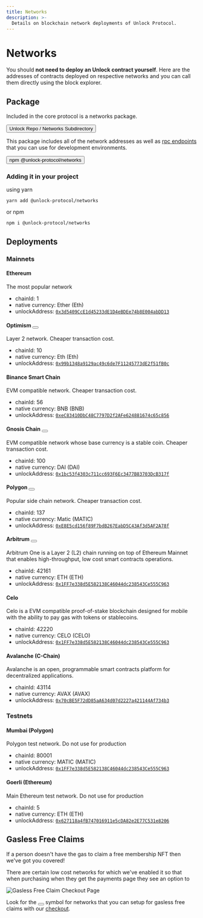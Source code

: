 ```yaml
---
title: Networks
description: >-
  Details on blockchain network deployments of Unlock Protocol.
---
```



# Networks

You should **not need to deploy an Unlock contract yourself**. Here are the addresses of contracts deployed on respective networks and you can call them directly using the block explorer.

## Package
Included in the core protocol is a networks package. 

<a href="https://github.com/unlock-protocol/unlock/tree/master/packages/networks">
  <button class="button button-primary margin-bottom--md">
    <GoMarkGithub className='react-icons' /> Unlock Repo / Networks Subdirectory
  </button>
</a>

This package includes all of the network addresses as well as [rpc endpoints](../../tools/rpc-provider.md) that you can use for development environments.

<a href="https://www.npmjs.com/package/@unlock-protocol/networks">
  <button class="button button-primary margin-bottom--md">
    <SiNpm className='react-icons' /> npm @unlock-protocol/networks
  </button>
</a> 

### Adding it in your project

using yarn
```shell
yarn add @unlock-protocol/networks
```
or npm
```shell
npm i @unlock-protocol/networks
```

## Deployments

### Mainnets

#### Ethereum

The most popular network

- chainId: 1
- native currency: Ether (Eth)
- unlockAddress: [`0x3d5409CcE1d45233dE1D4eBDEe74b8E004abDD13`](https://etherscan.io/address/0x3d5409CcE1d45233dE1D4eBDEe74b8E004abDD13)

#### Optimism <button class="button icon-button icon-gasless"></button>

Layer 2 network. Cheaper transaction cost.

- chainId: 10
- native currency: Eth (Eth)
- unlockAddress: [`0x99b1348a9129ac49c6de7F11245773dE2f51fB0c`](https://optimistic.etherscan.io/address/0x99b1348a9129ac49c6de7F11245773dE2f51fB0c)

#### Binance Smart Chain

EVM compatible network. Cheaper transaction cost.

- chainId: 56
- native currency: BNB (BNB)
- unlockAddress: [`0xeC83410DbC48C7797D2f2AFe624881674c65c856`](https://bscscan.com/address/0xeC83410DbC48C7797D2f2AFe624881674c65c856)

#### Gnosis Chain <button class="button icon-button icon-gasless"></button>
EVM compatible network whose base currency is a stable coin. Cheaper transaction cost.

- chainId: 100
- native currency: DAI (DAI)
- unlockAddress: [`0x1bc53f4303c711cc693F6Ec3477B83703DcB317f`](https://blockscout.com/poa/xdai/address/0x1bc53f4303c711cc693F6Ec3477B83703DcB317f/transactions)

#### Polygon <button class="button icon-button icon-gasless"></button>

Popular side chain network. Cheaper transaction cost.

- chainId: 137
- native currency: Matic (MATIC)
- unlockAddress: [`0xE8E5cd156f89F7bdB267EabD5C43Af3d5AF2A78f`](https://polygonscan.com/address/0xE8E5cd156f89F7bdB267EabD5C43Af3d5AF2A78f)

#### Arbitrum <button class="button icon-button icon-gasless"></button>

Arbitrum One is a Layer 2 (L2) chain running on top of Ethereum Mainnet that enables high-throughput, low cost smart contracts operations.

- chainId: 42161
- native currency: ETH (ETH)
- unlockAddress: [`0x1FF7e338d5E582138C46044dc238543Ce555C963`](https://arbiscan.io/address/0x1FF7e338d5E582138C46044dc238543Ce555C963)

#### Celo

Celo is a EVM compatible proof-of-stake blockchain designed for mobile with the ability to pay gas with tokens or stablecoins.

- chainId: 42220
- native currency: CELO (CELO)
- unlockAddress: [`0x1FF7e338d5E582138C46044dc238543Ce555C963`](https://celoscan.io/address/0x1FF7e338d5E582138C46044dc238543Ce555C963)

#### Avalanche (C-Chain)

Avalanche is an open, programmable smart contracts platform for decentralized applications.

- chainId: 43114
- native currency: AVAX (AVAX)
- unlockAddress: [`0x70cBE5F72dD85aA634d07d2227a421144Af734b3`](https://snowtrace.io/address/0x70cBE5F72dD85aA634d07d2227a421144Af734b3)

### Testnets

#### Mumbai (Polygon)

Polygon test network. Do not use for production

- chainId: 80001
- native currency: MATIC (MATIC)
- unlockAddress: [`0x1FF7e338d5E582138C46044dc238543Ce555C963`](https://mumbai.polygonscan.com/address/0x1FF7e338d5E582138C46044dc238543Ce555C963)

#### Goerli (Ethereum)

Main Ethereum test network. Do not use for production

- chainId: 5
- native currency: ETH (ETH)
- unlockAddress: [`0x627118a4fB747016911e5cDA82e2E77C531e8206`](https://goerli.etherscan.io/address/0x627118a4fB747016911e5cDA82e2E77C531e8206)

## Gasless Free Claims
If a person doesn't have the gas to claim a free membership NFT then we've got you
covered!

There are certain low cost networks for which we've enabled it so that when 
purchasing when they get the payments page they see an option to 

<img class="half-width margin-bottom--md" alt="Gasless Free Claim Checkout Page" src="/img/core-protocol/networks/free-claims.png" />

Look for the <button class="button icon-button icon-gasless"></button> symbol for
networks that you can setup for gasless free claims with our [checkout](/tools/checkout).